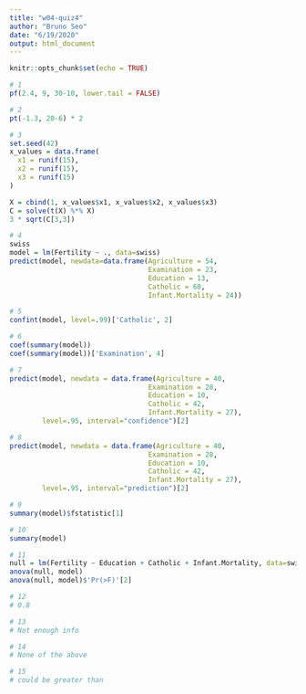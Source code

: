 ```yaml
---
title: "w04-quiz4"
author: "Bruno Seo"
date: "6/19/2020"
output: html_document
---
```


```r
knitr::opts_chunk$set(echo = TRUE)
```


```r
# 1
pf(2.4, 9, 30-10, lower.tail = FALSE)
```


```r
# 2
pt(-1.3, 20-6) * 2
```


```r
# 3
set.seed(42)
x_values = data.frame(
  x1 = runif(15),
  x2 = runif(15),
  x3 = runif(15)
)

X = cbind(1, x_values$x1, x_values$x2, x_values$x3)
C = solve(t(X) %*% X)
3 * sqrt(C[3,3])
```

```r
# 4
swiss
model = lm(Fertility ~ ., data=swiss)
predict(model, newdata=data.frame(Agriculture = 54,
                                  Examination = 23,
                                  Education = 13,
                                  Catholic = 60,
                                  Infant.Mortality = 24))
```

```r
# 5
confint(model, level=.99)['Catholic', 2]
```

```r
# 6
coef(summary(model))
coef(summary(model))['Examination', 4]
```

```r
# 7
predict(model, newdata = data.frame(Agriculture = 40,
                                  Examination = 28,
                                  Education = 10,
                                  Catholic = 42,
                                  Infant.Mortality = 27),
        level=.95, interval="confidence")[2]
```

```r
# 8
predict(model, newdata = data.frame(Agriculture = 40,
                                  Examination = 28,
                                  Education = 10,
                                  Catholic = 42,
                                  Infant.Mortality = 27),
        level=.95, interval="prediction")[2]
```

```r
# 9
summary(model)$fstatistic[1]
```

```r
# 10
summary(model)
```

```r
# 11
null = lm(Fertility ~ Education + Catholic + Infant.Mortality, data=swiss)
anova(null, model)
anova(null, model)$'Pr(>F)'[2]
```

```r
# 12
# 0.8
```

```r
# 13
# Not enough info
```

```r
# 14
# None of the above
```


```r
# 15
# could be greater than
```


